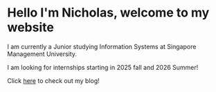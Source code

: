 # Hello I'm Nicholas, welcome to my website

I am currently a Junior studying Information Systems at Singapore Management University.

I am looking for internships starting in 2025 fall and 2026 Summer!

Click [here](./blog) to check out my blog!